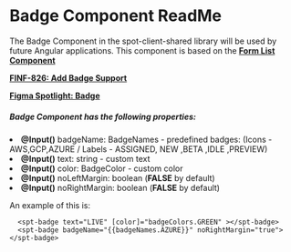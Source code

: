 
<Meta title="Components/Badge/Badge ReadMe" />

# Badge Component ReadMe

The Badge Component in the spot-client-shared library will be used by future Angular applications.
This component is based on the [**Form List Component**](http://storybook-public.dev.spotinst.com:8890/?path=/docs/components-genericform-genericform-readme--page)


[**FINF-826: Add Badge Support**](https://spotinst.atlassian.net/browse/FINF-826)

[**Figma Spotlight: Badge**](https://www.figma.com/file/DLBx3NdKy2TPj7h8nWxv2H/Spotlight?node-id=1792%3A5)



##### Badge Component has the following properties:

<li><b>@Input()</b> badgeName: BadgeNames - predefined badges:  (Icons - AWS,GCP,AZURE / Labels -  ASSIGNED, NEW ,BETA ,IDLE ,PREVIEW)</li>
<li><b>@Input()</b> text: string - custom text</li>
<li><b>@Input()</b> color: BadgeColor - custom color</li>
<li><b>@Input()</b> noLeftMargin: boolean (<b>FALSE</b> by default)</li>
<li><b>@Input()</b> noRightMargin: boolean (<b>FALSE</b> by default)</li>


An example of this is:
```
  <spt-badge text="LIVE" [color]="badgeColors.GREEN" ></spt-badge>
  <spt-badge badgeName="{{badgeNames.AZURE}}" noRightMargin="true"></spt-badge>
```
